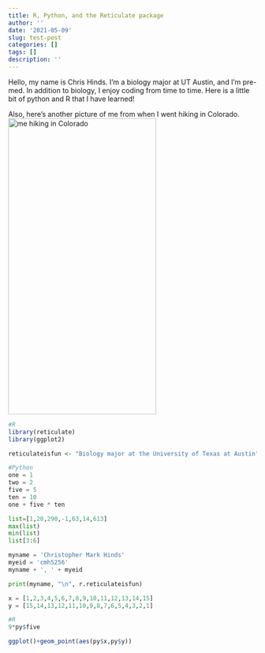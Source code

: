 ```yaml
---
title: R, Python, and the Reticulate package
author: ''
date: '2021-05-09'
slug: test-post
categories: []
tags: []
description: ''
---
```


Hello, my name is Chris Hinds. I'm a biology major at UT Austin, and I'm pre-med. In addition to biology, I enjoy coding from time to time. Here is a little bit of python and R that I have learned!

Also, here's another picture of me from when I went hiking in Colorado.
![me hiking in Colorado](/post/2021-05-09-test-post_files/IMG_2987.jpg){width=300px height=600px}

```R
#R
library(reticulate)
library(ggplot2)

reticulateisfun <- "Biology major at the University of Texas at Austin"
```

```python
#Python
one = 1
two = 2
five = 5
ten = 10
one + five * ten

list=[1,20,290,-1,63,14,613]
max(list)
min(list)
list[3:6]

myname = 'Christopher Mark Hinds'
myeid = 'cmh5256'
myname + ', ' + myeid

print(myname, "\n", r.reticulateisfun)

x = [1,2,3,4,5,6,7,8,9,10,11,12,13,14,15]
y = [15,14,13,12,11,10,9,8,7,6,5,4,3,2,1]
```

```R
#R
9*py$five

ggplot()+geom_point(aes(py$x,py$y))
```